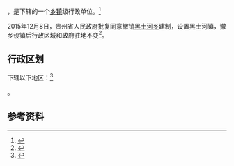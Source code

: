 {{中国乡级行政区|52/05/26/209/000}}

'''{{PAGENAMEBASE}}'''，是{{PRC admin/fullname|52/05/26/209/000|3}}下辖的一个[[乡镇|乡镇]]级行政单位。<ref>{{PRC admin/ref sgc|{{PRC admin/parent|52/05/26/209/000}}}}</ref>

2015年12月8日，贵州省人民政府批复同意撤销[[黑土河乡|黑土河乡]]建制，设置黑土河镇，撤乡设镇后行政区域和政府驻地不变<ref>{{Cite web |url=http://www.gzgov.gov.cn/xxgk/zfxxgkpt/szfxxgkml/201512/t20151218_360488.html |title=省人民政府关于同意威宁自治县玉龙乡等撤乡设镇的批复（黔府函〔2015〕298号） |accessdate=2017-09-04 |archive-date=2017-09-05 |archive-url=https://web.archive.org/web/20170905054824/http://www.gzgov.gov.cn/xxgk/zfxxgkpt/szfxxgkml/201512/t20151218_360488.html |dead-url=no }}</ref>。

== 行政区划 ==

{{PAGENAMEBASE}}下辖以下地区：<ref>{{PRC admin/ref sgc|52/05/26/209/000}}</ref>

{{PRC admin/children|52/05/26/209/000}}。

== 参考资料 ==

{{reflist}}

{{行政区划小作品}}
{{PRC admin/navcat|52/05/26/209/000}}